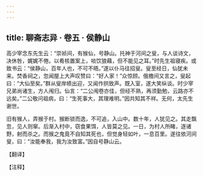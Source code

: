 ```yaml
---
---
---
```

title: 聊斋志异 · 卷五 · 侯静山
---

高少宰念东先生云：“崇祯间，有猴仙，号静山。托神于河间之叟，与人谈诗文，决休咎，娓娓不倦。以肴核置案上，啖饮狼藉，但不能见之耳。”时先生祖寝疾。或致书云：“侯静山，百年人也，不可不晤。”遂以仆马往招叟。叟至经日，仙犹未来。焚香祠之，忽闻屋上大声叹赞曰：“好人家！”众惊顾。俄檐间又言之，叟起曰：“大仙至矣。”群从叟岸帻出迎，又闻作拱致声。既入室，遂大笑纵谈。时少宰兄弟尚诸生，方人闱归。仙言：“二公闱卷亦佳，但经不熟，再须勤勉，云路亦不远矣。”二公敬问祖病，曰：“生死事大，其理难明。”因共知其不祥。无何，太先生谢世。

旧有猴人，弄猴于村。猴断锁而逸，不可追，入山中。数十年，人犹见之。其走飘忽，见人则窜。后渐入村中，窃食果饵，人皆莫之见。一日，为村人所睹，逐诸野，射而杀之。而猴之鬼竟不自知其死也，但觉身轻如叶，一息百里。遂往依河间叟，曰：“汝能奉我，我为汝致富。”因自号静山云。

【翻译】

【注释】

